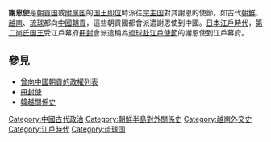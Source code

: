 '''謝恩使'''是[[朝貢国|朝貢国]]或[[附属国|附属国]]的[[国王|国王]][[即位|即位]]時派往[[宗主国|宗主国]]對其謝恩的使節。如古代[[朝鮮王朝|朝鮮]]、[[越南|越南]]、[[琉球|琉球]]都向[[中國|中國]][[朝貢|朝貢]]，這些朝貢國都會派遣謝恩使到中國。[[日本|日本]][[江戶時代|江戶時代]]，[[第二尚氏|第二尚氏]][[国王|国王]]受江戶幕府[[冊封|冊封]]會派遣稱為[[琉球赴江戶使節|琉球赴江戶使節]]的謝恩使到江戶幕府。
==參見==
*[[曾向中國朝貢的政權列表|曾向中國朝貢的政權列表]]
*[[冊封使|冊封使]]
*[[韓越關係史|韓越關係史]]

[[Category:中國古代政治|Category:中國古代政治]]
[[Category:朝鮮半島對外關係史|Category:朝鮮半島對外關係史]]
[[Category:越南外交史|Category:越南外交史]]
[[Category:江戶時代|Category:江戶時代]]
[[Category:琉球国|Category:琉球国]]